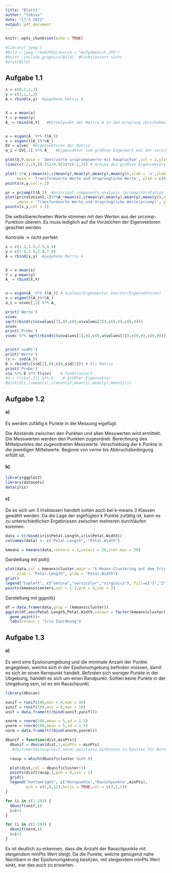 ```yaml
---
title: "Blatt1"
author: "Tobias"
date: "17 5 2021"
output: pdf_document
---
```


```r
knitr::opts_chunk$set(echo = TRUE)
```

```r
#library('jpeg')
#Bild = jpeg::readJPEG(source = "Aufgabe1cut.JPG")
#knitr::include_graphics(Bild)  #Funktioniert nicht
#plot(Bild)
```


## Aufgabe 1.1
```r
x = c(0,1,2,3)
y = c(1,1,1,2)
A = rbind(x,y)  #gegebene Matrix A


X = x-mean(x)
Y = y-mean(y)
A_ = rbind(X,Y)   #Mittelpunkt der Matrix A in den Ursprung verschoben


u = eigen(A_ %*% t(A_))
v = eigen(t(A_)%*%A_)
EV = u$vec  #Eigenvektoren der Matrix 
a_i = EV[,1] %*% A_   #Eigenvektor vom größten Eigenwert mal der verschobenen Matrix
```



```r
plot(X,Y,main = 'Zentrierte ursprungswerte mit Hauptachse',col = 2,ylim = c(-1,2))
lines(c(-2,2),(0.312/0.953)*c(-2,2)) # Achses des größten Eigenvektors
```

```r
 
plot(-1*a_i+mean(x),c(mean(y),mean(y),mean(y),mean(y)),xlab = 'x',ylab = 'y',
     main = 'Transformierte Werte und Ursprüngliche Werte', ylim = c(0,3))
points(x,y,col = 2)

pr = prcomp(t(A_))  #principal components analysis (prcomp()$rotation -> Eigenvektoren)
plot(pr$rotation[,1]%*%A_+mean(x),c(mean(y),mean(y),mean(y),mean(y)),xlab = 'x',ylab = 'y'
     ,main = 'Transformierte Werte und Ursprüngliche Werte(prcomp)', ylim = c(0,3))
points(x,y,col = 2)
```
Die selbstberechneten Werte stimmen mit den Werten aus der prcomp-Funktion überein.
Es muss lediglich auf die Vorzeichen der Eigenvektoren geachtet werden.

Kontrolle -> nicht perfekt
```r
x = c(1.2,1.9,2.5,4.4)
y = c(1.6,3.9,5.8,7.9)
A = rbind(x,y)  #gegebene Matrix A


X = x-mean(x)
Y = y-mean(y)
A_ = rbind(X,Y)


u = eigen(A_ %*% t(A_)) # $values(Eigenwerte) $vector(Eigenvektoren)
v = eigen(t(A_)%*%A_)
a_i = u$vec[,1] %*% A_

print('Werte')
v$vec
sqrt(rbind(c(u$values[1],0),c(0,u$values[2]),c(0,0),c(0,0)))
u$vec
print('Probe')
v$vec %*% sqrt(rbind(c(u$values[1],0),c(0,u$values[2]),c(0,0),c(0,0))) %*% u$vec


print('svdPC')
print('Werte')
(s <- svd(A_))
D = rbind(c(s$d[1],0),c(0,s$d[2])) # Als Matrix
print('Probe')
s$u %*% D %*% t(s$v)    # Funktioniert
#d = t(s$u[,1]) %*% A_   # Größter Eigenvektor
#plot(d[1,]+mean(x),c(mean(y),mean(y),mean(y),mean(y)))
```



## Aufgabe 1.2
#### a)

Es werden zufällig k Punkte in die Messung eigefügt.

Die Abstände zwischen den Punkten und allen Messwerten wird ermittelt.
Die Messwerten werden den Punkten zugeordnet.
Berechnung des Mittelpunktes der zugeordneten Messwerte.
Verschiebung der k Punkte in die jeweiligen Mittelwerte.
Beginne von vorne bis Abbruchsbedingung erfüllt ist.

#### b)
```r
library(ggplot2)
library(datasets)
data(iris)
```

#### c)

Da es sich um 3 Irisklassen handelt solten auch bei k-means 3 Klassen gewählt werden.
Da die Lage der eigefügten k Punkte zufällig ist, kann es zu unterschiedlichen Ergebnissen zwischen mehreren durchläufen kommen.
```r
data = t(rbind(iris$Petal.Length,iris$Petal.Width))
colnames(data) <- c("Petal.Length", "Petal.Width")

kmeans = kmeans(data,centers = 3,nstart = 20,iter.max = 50)
```

Darstellung mit polt()
```r
plot(data,col = kmeans$cluster,main = "k-Means-Clustering auf dem Iris-Datensatz",
     xlab = "Petal.Length", ylab = "Petal.Width")
grid()
legend("topleft", c("setosa","versicolor","virginica"), fill=c("3","2","1"))
points(kmeans$centers,col = 1:3,pch = 8,cex = 2)
```
Darstellung mit ggpolt()
```r
df = data.frame(data,grup = (kmeans$cluster))
ggplot(df,aes(Petal.Length,Petal.Width,colour = factor(kmeans$cluster)))+
  geom_point()+
  labs(colour = "Iris Zuordnung")
```

## Aufgabe 1.3
#### a)

Es wird eine Epsilonumgebung und die minimale Anzahl der Punkte angegeben, welche sich in der Epsilonumgebung befinden müssen, damit es sich im einen Kernpunkt handelt. Befinden sich weniger Punkte in der Ubgebung, handelt es sich um einen Randpunkt. Sollten keine Punkte in der Umgebung sein, ist es ein Rauschpunkt. 
```r
library(dbscan)

xunif = runif(100,min = 0,max = 10)
yunif = runif(100,min = 0,max = 10)
unif = data.frame(t(rbind(xunif,yunif)))

xnorm = rnorm(100,mean = 5,sd = 1.5)
ynorm = rnorm(100,mean = 5,sd = 1.5)
norm = data.frame(t(rbind(xnorm,ynorm)))

dbunif = function(dist,minPts){
  dbunif = dbscan(dist,1,minPts = minPts) 
   #dist=Verteilung(unif,norm),epsilon=1,minPunkte in Epsilon für Kern-Randpunkt

  rausp = which(dbunif$cluster %in% 0)

  plot(dist,col = dbunif$cluster+1)
  points(dist[rausp,],pch = 8,cex = 2)
  grid()
  legend("bottomright", c("Kernpunkte","Rauschpunkte",minPts),
         pch = c(1,8,12),horiz = TRUE,col = c(2,1,1))
}


```


```r
for (i in c(1:10)) {
  dbunif(unif,i)
  i=i+1
}
```


```r
for (i in c(1:10)) {
  dbunif(norm,i)
  i=i+1
}
```

Es ist deutlich zu erkennen, dass die Anzahl der Rauschpunkte mit steigendem minPts Wert steigt.
Da die Punkte, welche genügend nahe Nachbarn in der Epsilonumgebung besitzen, mit steigendem minPts Wert sinkt, war das auch zu erwarten.